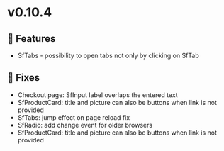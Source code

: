 
<Meta title="Releases/v0.10.4 - Latest/Change log" />

# v0.10.4

## 🚀 Features


- SfTabs - possibility to open tabs not only by clicking on SfTab


## 🐛 Fixes


- Checkout page: SfInput label overlaps the entered text
- SfProductCard: title and picture can also be buttons when link is not provided
- SfTabs: jump effect on page reload fix
- SfRadio: add change event for older browsers 
- SfProductCard: title and picture can also be buttons when link is not provided
